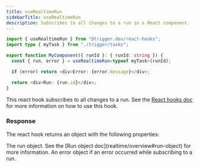 ```yaml
---
title: useRealtimeRun
sidebarTitle: useRealtimeRun
description: Subscribes to all changes to a run in a React component.
---
```



<RequestExample>

```ts Example
import { useRealtimeRun } from "@trigger.dev/react-hooks";
import type { myTask } from "./trigger/tasks";

export function MyComponent({ runId }: { runId: string }) {
  const { run, error } = useRealtimeRun<typeof myTask>(runId);

  if (error) return <div>Error: {error.message}</div>;

  return <div>Run: {run.id}</div>;
}
```

</RequestExample>

This react hook subscribes to all changes to a run. See the [React hooks doc](/frontend/react-hooks) for more information on how to use this hook.

### Response

The react hook returns an object with the following properties:

<ParamField path="run" type="object" required>
  The run object. See the [Run object doc](realtime/overview#run-object) for more information.
</ParamField>

<ParamField path="error" type="Error">
  An error object if an error occurred while subscribing to a run.
</ParamField>
